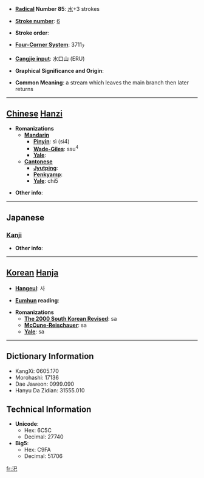 * '''[[Wiktionary:Chinese radical index| Radical]] Number 85''': [[Wiktionary:Chinese radical index 水|水]]+3 strokes

* '''[[Wiktionary:Chinese total strokes index|Stroke number]]''': [[Wiktionary:Chinese total strokes index 6|6]]

* '''Stroke order''': 

* '''[[Wiktionary:Chinese four corner index|Four-Corner System]]''': 3711<sub>7</sub>

* '''[[Wiktionary:Chinese Cangjie index|Cangjie input]]''': 水口山 (ERU)

* '''Graphical Significance and Origin''': 

* '''Common Meaning''': a stream which leaves the main branch then later returns

----

== [[Chinese]] [[Hanzi]] ==

* '''Romanizations'''
** '''[[Mandarin]]'''
*** '''[[Pinyin]]''': sì (si4)
*** '''[[Wade-Giles]]''': ssu<sup>4</sup>
*** '''[[Yale]]''': 
** '''[[Cantonese]]'''
*** '''[[Jyutping]]''':
*** '''[[Penkyamp]]''': 
*** '''[[Yale]]''': chi5

* '''Other info''': 

----

==Japanese==
===[[Kanji]]===
{{kanji|on readings=[[し]] (shi), [[じ]] (ji), [[い]] (i)
|kun readings=[[かわ]] (kawa)
}}

* '''Other info''':  

----

== [[Korean]] [[Hanja]] ==

* '''[[Hangeul]]''': 사

* '''[[Eumhun]] reading''': 

* '''Romanizations'''
** '''[[The 2000 South Korean Revised Romanization|The 2000 South Korean Revised]]''': sa
** '''[[McCune-Reischauer]]''': sa
** '''[[Yale]]''': sa

----

== Dictionary Information ==

* KangXi: 0605.170
* Morohashi: 17136
* Dae Jaweon: 0999.090
* Hanyu Da Zidian: 31555.010

== Technical Information ==

* '''Unicode''':
** Hex: 6C5C
** Decimal: 27740
* '''Big5''':
** Hex: C9FA
** Decimal: 51706

[[fr:汜]]